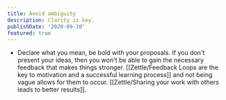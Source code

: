 ```yaml
---
title: Avoid ambiguity
description: Clarity is key.
publishDate: '2020-09-10'
featured: true
---
```


- Declare what you mean, be bold with your proposals. If you don't present your ideas, then you won't be able to gain the necessary feedback that makes things stronger. [[Zettle/Feedback Loops are the key to motivation and a successful learning process]] and not being vague allows for them to occur. [[Zettle/Sharing your work with others leads to better results]].
